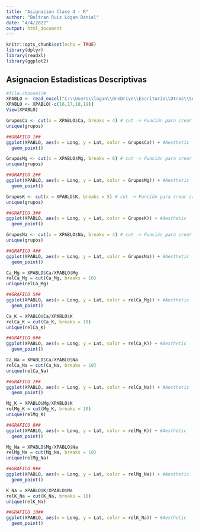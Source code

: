---
title: "Asignacion Clase 4 - R"
author: "Beltran Ruiz Logan Daniel"
date: "4/4/2022"
output: html_document
---

```{r setup, include=FALSE}
knitr::opts_chunk$set(echo = TRUE)
library(dplyr)
library(readxl)
library(ggplot2)

```

## Asignacion Estadisticas Descriptivas

```{r}
#file.choose()#
XPABLO <- read_excel("C:\\Users\\logan\\OneDrive\\Escritorio\\Otros\\Semestre 2022-1\\Computacion estadistica\\XPABLO.xlsx")
XPABLO <- XPABLO[-c(16,17,18,19)]
View(XPABLO)


```

```{r}

GruposCa <- cut(x = XPABLO$Ca, breaks = 4) # cut -> Función para crear categorías
unique(grupos)

##GRAFICO 1##
ggplot(XPABLO, aes(x = Long, y = Lat, color = GruposCa)) + #Aesthetic
  geom_point()

```
```{r}

GruposMg <- cut(x = XPABLO$Mg, breaks = 6) # cut -> Función para crear categorías
unique(grupos)

##GRAFICO 2##
ggplot(XPABLO, aes(x = Long, y = Lat, color = GruposMg)) + #Aesthetic
  geom_point()

```
```{r}

GruposK <- cut(x = XPABLO$K, breaks = 5) # cut -> Función para crear categorías
unique(grupos)

##GRAFICO 3##
ggplot(XPABLO, aes(x = Long, y = Lat, color = GruposK)) + #Aesthetic
  geom_point()

```
```{r}

GruposNa <- cut(x = XPABLO$Na, breaks = 4) # cut -> Función para crear categorías
unique(grupos)

##GRAFICO 4##
ggplot(XPABLO, aes(x = Long, y = Lat, color = GruposNa)) + #Aesthetic
  geom_point()

```
```{r}

Ca_Mg = XPABLO$Ca/XPABLO$Mg
relCa_Mg = cut(Ca_Mg, breaks = 10)
unique(relCa_Mg)

##GRAFICO 5##
ggplot(XPABLO, aes(x = Long, y = Lat, color = relCa_Mg)) + #Aesthetic
  geom_point()

```
```{r}

Ca_K = XPABLO$Ca/XPABLO$K
relCa_K = cut(Ca_K, breaks = 10)
unique(relCa_K)

##GRAFICO 6##
ggplot(XPABLO, aes(x = Long, y = Lat, color = relCa_K)) + #Aesthetic
  geom_point()

```
```{r}

Ca_Na = XPABLO$Ca/XPABLO$Na
relCa_Na = cut(Ca_Na, breaks = 10)
unique(relCa_Na)

##GRAFICO 7##
ggplot(XPABLO, aes(x = Long, y = Lat, color = relCa_Na)) + #Aesthetic
  geom_point()

```
```{r}

Mg_K = XPABLO$Mg/XPABLO$K
relMg_K = cut(Mg_K, breaks = 10)
unique(relMg_K)

##GRAFICO 8##
ggplot(XPABLO, aes(x = Long, y = Lat, color = relMg_K)) + #Aesthetic
  geom_point()

```
```{r}

Mg_Na = XPABLO$Mg/XPABLO$Na
relMg_Na = cut(Mg_Na, breaks = 10)
unique(relMg_Na)

##GRAFICO 9##
ggplot(XPABLO, aes(x = Long, y = Lat, color = relMg_Na)) + #Aesthetic
  geom_point()

```
```{r}

K_Na = XPABLO$K/XPABLO$Na
relK_Na = cut(K_Na, breaks = 10)
unique(relK_Na)

##GRAFICO 10##
ggplot(XPABLO, aes(x = Long, y = Lat, color = relK_Na)) + #Aesthetic
  geom_point()

```

